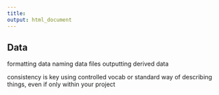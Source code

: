 ```yaml
---
title: 
output: html_document
---
```



## Data

formatting data
naming data files
outputting derived data

consistency is key
using controlled vocab or standard way of describing things, even if only within your project



